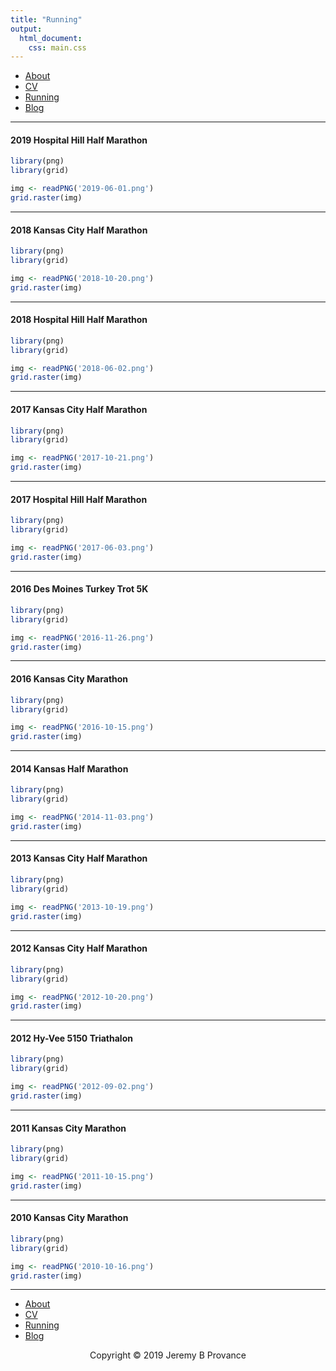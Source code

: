 ```yaml
---
title: "Running"
output: 
  html_document:
    css: main.css
---
```

<nav>
  <ul>
	  <li><a href="/">About</a></li>
    <li><a href="/cv">CV</a></li>
		<li><a href="/running">Running</a></li>
    <li><a href="/blog">Blog</a></li>
	</ul>
</nav>


***

#### 2019 Hospital Hill Half Marathon

```r
library(png)
library(grid)

img <- readPNG('2019-06-01.png')
grid.raster(img)
```

***

#### 2018 Kansas City Half Marathon

```r
library(png)
library(grid)

img <- readPNG('2018-10-20.png')
grid.raster(img)
```

***

#### 2018 Hospital Hill Half Marathon

```r
library(png)
library(grid)

img <- readPNG('2018-06-02.png')
grid.raster(img)
```

***

#### 2017 Kansas City Half Marathon

```r
library(png)
library(grid)

img <- readPNG('2017-10-21.png')
grid.raster(img)
```

***

#### 2017 Hospital Hill Half Marathon

```r
library(png)
library(grid)

img <- readPNG('2017-06-03.png')
grid.raster(img)
```

***

#### 2016 Des Moines Turkey Trot 5K

```r
library(png)
library(grid)

img <- readPNG('2016-11-26.png')
grid.raster(img)
```

***

#### 2016 Kansas City Marathon

```r
library(png)
library(grid)

img <- readPNG('2016-10-15.png')
grid.raster(img)
```

***

#### 2014 Kansas Half Marathon

```r
library(png)
library(grid)

img <- readPNG('2014-11-03.png')
grid.raster(img)
```

***

#### 2013 Kansas City Half Marathon

```r
library(png)
library(grid)

img <- readPNG('2013-10-19.png')
grid.raster(img)
```

***

#### 2012 Kansas City Half Marathon

```r
library(png)
library(grid)

img <- readPNG('2012-10-20.png')
grid.raster(img)
```

***

#### 2012 Hy-Vee 5150 Triathalon

```r
library(png)
library(grid)

img <- readPNG('2012-09-02.png')
grid.raster(img)
```

***

#### 2011 Kansas City Marathon

```r
library(png)
library(grid)

img <- readPNG('2011-10-15.png')
grid.raster(img)
```

***

#### 2010 Kansas City Marathon

```r
library(png)
library(grid)

img <- readPNG('2010-10-16.png')
grid.raster(img)
```

***

<nav>
  <ul>
	  <li><a href="/">About</a></li>
    <li><a href="/cv">CV</a></li>
		<li><a href="/running">Running</a></li>
    <li><a href="/blog">Blog</a></li>
	</ul>
</nav>

<center> Copyright © 2019 Jeremy B Provance </center>












